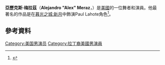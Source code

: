 {{Infobox person
| name = Alex Meraz
| image = Paparazzo_Presents_Alex_Meraz.jpg
| caption =
| birthname = Alejandro Meraz
| birth_date = {{Birth date and age|1985|01|10}}<ref name="imdb">{{IMDb name|id=2158803}}</ref>
| birth_place = [[美國|美國]][[梅薩_(亞利桑那州)|梅薩 (亞利桑那州)]]
| yearsactive = 2005—現在
| occupation = [[舞者|舞者]]，[[演員|演員]]
| URL =
| spouse = Kim (m. 2007)
| children = Somak and Talus Alexander (b. 2012)
}}
'''亞歷克斯·梅拉茲'''（'''Alejandro "Alex" Meraz'''，{{bd|1985年|1月10日}}）是[[美國|美國]]的一位舞者和演員。他最著名的作品是在[[暮光之城:新月|暮光之城:新月]]中飾演Paul Lahote角色<ref name=Meraz>{{cite video |date=2009-04-16 |title=Alex Meraz: Life On The Set Of 'New Moon' |url=http://www.accesshollywood.com/video_1087333&dst=ah |publisher=Access Hollywood |accessdate=2009-04-16 |deadurl=yes |archiveurl=https://web.archive.org/web/20090502084028/http://www.accesshollywood.com/video_1087333%26dst%3Dah |archivedate=2009-05-02 }}</ref>。
==參考資料==
{{reflist}}
[[Category:美国男演员|Category:美国男演员]]
[[Category:拉丁裔美國男演員|Category:拉丁裔美國男演員]]